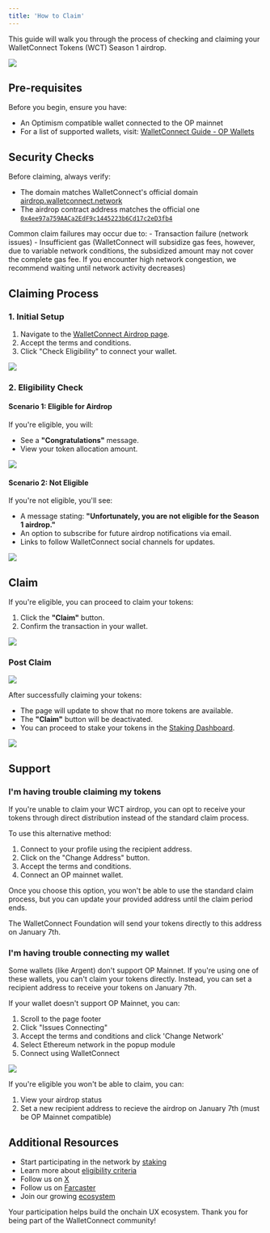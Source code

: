 ```yaml
---
title: 'How to Claim'
---
```


This guide will walk you through the process of checking and claiming your WalletConnect Tokens (WCT) Season 1 airdrop.

<img src="/images/wct-claim-banner.png" className='w-full'/>

## Pre-requisites

Before you begin, ensure you have:
- An Optimism compatible wallet connected to the OP mainnet
- For a list of supported wallets, visit: [WalletConnect Guide - OP Wallets](https://walletguide.walletconnect.network/?chains=eip155%3A10)

## Security Checks

Before claiming, always verify:
- The domain matches WalletConnect's official domain [airdrop.walletconnect.network](https://airdrop.walletconnect.network)
- The airdrop contract address matches the official one [`0x4ee97a759AACa2EdF9c1445223b6Cd17c2eD3fb4`](https://optimistic.etherscan.io/address/0x4ee97a759AACa2EdF9c1445223b6Cd17c2eD3fb4)

<Note>
Common claim failures may occur due to:
- Transaction failure (network issues)
- Insufficient gas (WalletConnect will subsidize gas fees, however, due to variable network conditions, the subsidized amount may not cover the complete gas fee. If you encounter high network congestion, we recommend waiting until network activity decreases)
</Note>

## Claiming Process

### 1. Initial Setup
1. Navigate to the [WalletConnect Airdrop page](https://airdrop.walletconnect.network).
2. Accept the terms and conditions.
3. Click "Check Eligibility" to connect your wallet.

<img src="/images/wct-eligibility.png" className='w-full'/>

### 2. Eligibility Check

#### Scenario 1: Eligible for Airdrop
If you're eligible, you will:
- See a **"Congratulations"** message.
- View your token allocation amount.

<img src="/images/wct-eligible-claim.png" className='w-full'/>

#### Scenario 2: Not Eligible
If you're not eligible, you'll see:
- A message stating: **"Unfortunately, you are not eligible for the Season 1 airdrop."**
- An option to subscribe for future airdrop notifications via email.
- Links to follow WalletConnect social channels for updates.

<img src="/images/wct-not-eligible-claim.png" className='w-full'/>

## Claim

If you're eligible, you can proceed to claim your tokens:
1. Click the **"Claim"** button.
2. Confirm the transaction in your wallet.

<img src="/images/wct-claim.png" className='w-full'/>

### Post Claim

<img src="/images/wct-post-claim.png" className='w-full'/>

After successfully claiming your tokens:
- The page will update to show that no more tokens are available.
- The **"Claim"** button will be deactivated.
- You can proceed to stake your tokens in the [Staking Dashboard](https://pro.walletconnect.network).

<img src="/images/wct-post-claim-stake.png" className='w-full'/>

## Support

### I'm having trouble claiming my tokens

If you're unable to claim your WCT airdrop, you can opt to receive your tokens through direct distribution instead of the standard claim process.

To use this alternative method:

1. Connect to your profile using the recipient address.
2. Click on the "Change Address" button.
3. Accept the terms and conditions.
4. Connect an OP mainnet wallet.

<Warning>
Once you choose this option, you won't be able to use the standard claim process, but you can update your provided address until the claim period ends.
</Warning>

The WalletConnect Foundation will send your tokens directly to this address on January 7th.

### I'm having trouble connecting my wallet

<Warning>
Some wallets (like Argent) don't support OP Mainnet. If you're using one of these wallets, you can't claim your tokens directly. Instead, you can set a recipient address to receive your tokens on January 7th.
</Warning>

If your wallet doesn't support OP Mainnet, you can:

1. Scroll to the page footer
2. Click "Issues Connecting"
3. Accept the terms and conditions and click 'Change Network'
4. Select Ethereum network in the popup module
5. Connect using WalletConnect

<img src="/images/airdrop-argent.gif" className='w-full'/>

If you're eligible you won't be able to claim, you can:

1. View your airdrop status
2. Set a new recipient address to recieve the airdrop on January 7th (must be OP Mainnet compatible)

## Additional Resources

- Start participating in the network by [staking](../wct-staking)
- Learn more about [eligibility criteria](../index)
- Follow us on [X](https://x.com/WalletConnect)
- Follow us on [Farcaster](https://warpcast.com/~/channel/walletconnect)
- Join our growing [ecosystem](https://t.me/walletconnect)

<Tip>
Your participation helps build the onchain UX ecosystem. Thank you for being part of the WalletConnect community!
</Tip>